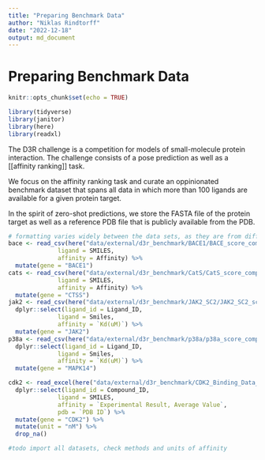 ```yaml
---
title: "Preparing Benchmark Data"
author: "Niklas Rindtorff"
date: "2022-12-18"
output: md_document
---
```


# Preparing Benchmark Data

```r
knitr::opts_chunk$set(echo = TRUE)
```

```r
library(tidyverse)
library(janitor)
library(here)
library(readxl)
```

The D3R challenge is a competition for models of small-molecule protein interaction. The challenge consists of a pose prediction as well as a [[affinity ranking]] task.

We focus on the affinity ranking task and curate an oppinionated benchmark dataset that spans all data in which more than 100 ligands are available for a given protein target.

In the spirit of zero-shot predictions, we store the FASTA file of the protein target as well as a reference PDB file that is publicly available from the PDB.

```r
# formatting varies widely between the data sets, as they are from different years
bace <- read_csv(here("data/external/d3r_benchmark/BACE1/BACE_score_compounds_D3R_GC4_answers.csv")) %>% dplyr::select(ligand_id = Cmpd_ID,
              ligand = SMILES,
              affinity = Affinity) %>% 
  mutate(gene = "BACE1")
cats <- read_csv(here("data/external/d3r_benchmark/CatS/CatS_score_compounds_D3R_GC4_answers.csv")) %>% dplyr::select(ligand_id = Cmpd_ID,
              ligand = SMILES,
              affinity = Affinity) %>% 
  mutate(gene = "CTSS")
jak2 <- read_csv(here("data/external/d3r_benchmark/JAK2_SC2/JAK2_SC2_score_compounds_D3R_GC3.csv")) %>%
  dplyr::select(ligand_id = Ligand_ID,
              ligand = Smiles,
              affinity = `Kd(uM)`) %>%
  mutate(gene = "JAK2")
p38a <- read_csv(here("data/external/d3r_benchmark/p38a/p38a_score_compounds_D3R_GC3.csv")) %>%
  dplyr::select(ligand_id = Ligand_ID,
              ligand = Smiles,
              affinity = `Kd(uM)`) %>%
  mutate(gene = "MAPK14")

cdk2 <- read_excel(here("data/external/d3r_benchmark/CDK2_Binding_Data_Corrected_2016AUG18.xlsx.xlsx")) %>%
  dplyr::select(ligand_id = Compound_ID,
              ligand = SMILES,
              affinity = `Experimental Result, Average Value`,
              pdb = `PDB ID`) %>%
  mutate(gene = "CDK2") %>% 
  mutate(unit = "nM") %>% 
  drop_na()

```

```r
#todo import all datasets, check methods and units of affinity
```

